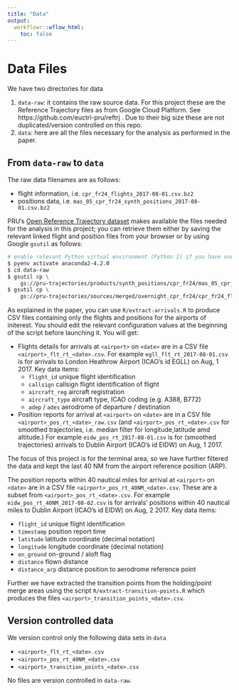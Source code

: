 ```yaml
---
title: "Data"
output:
  workflowr::wflow_html:
    toc: false
---
```


# Data Files

We have two directories for data

1. `data-raw`: it contains the raw source data. For this project these are the Reference Trajectory
   files as from Google Cloud Platform. See https://github.com/euctrl-pru/reftrj .
   Due to their big size these are not duplicated/version controlled on this repo.
1. `data`: here are all the files necessary for the analysis as performed in the paper.


## From `data-raw` to `data`

The raw data filenames are as follows:

* flight information, i.e. `cpr_fr24_flights_2017-08-01.csv.bz2`
* positions data, i.e. `mas_05_cpr_fr24_synth_positions_2017-08-01.csv.bz2`

PRU's [Open Reference Trajectory dataset](https://github.com/euctrl-pru/reftrj)
makes available the files needed for the analysis in this project;
you can retrieve them either by saving the relevant linked
flight and position files from your browser or by using Google `gsutil` as follows:

```bash
# enable relevant Python virtual environment (Python 2) if you have one, and you should.
$ pyenv activate anaconda2-4.2.0
$ cd data-raw
$ gsutil cp \
    gs://pru-trajectories/products/synth_positions/cpr_fr24/mas_05_cpr_fr24_synth_positions_2017-08-03.csv.bz2 .
$ gsutil cp \
    gs://pru-trajectories/sources/merged/overnight_cpr_fr24/cpr_fr24_flights_2017-08-03.csv.bz2 .
```

As explained in the paper, you can use `R/extract-arrivals.R` to produce CSV files
containing only the flights and positions for the airports of initerest.
You should edit the relevant configuration values at the beginning of the script before launching it.
You will get:

* Flights details for arrivals at `<airport>` on `<date>`
  are in a CSV file `<airport>_flt_rt_<date>.csv`.
  For example `egll_flt_rt_2017-08-01.csv` is for arrivals to
  London Heathrow Airport (ICAO's id EGLL) on Aug, 1 2017.
  Key data items:
    * `flight_id`     unique flight identification
    * `callsign`      callsign flight identification of flight
    * `aircraft_reg`  aircraft registration
    * `aircraft_type` aircraft type, ICAO coding (e.g. A388, B772)
    * `adep` / `ades`   aerodrome of departure / destination

* Position reports for arrival at `<airport>` on `<date>`
  are in a CSV file `<airport>_pos_rt_<date>_raw.csv` (and `<airport>_pos_rt_<date>.csv`
  for smoothed trajectories, i.e. median filter for longitude,latitude amd altitude.)
  For example `eidw_pos_rt_2017-08-01.csv` is for (smoothed trajectories) arrivals to
  Dublin Airport (ICAO's id EIDW) on Aug, 1 2017.

The focus of this project is for the terminal area, so we have further filtered the data
and kept the last 40 NM from the airport reference position (ARP).

The position reports within 40 nautical miles for arrival at
`<airport>` on `<date>`  are in a CSV file 
`<airport>_pos_rt_40NM_<date>.csv`.
These are a subset from `<airport>_pos_rt_<date>.csv`.
For example `eidw_pos_rt_40NM_2017-08-02.csv` is for arrivals'
positions within 40 nautical miles to Dublin Airport
(ICAO's id EIDW) on Aug, 2 2017.
Key data items:

  * `flight_id`     unique flight identification
  * `timestamp`     position report time
  * `latitude`      latitude coordinate (decimal notation)
  * `longitude`     longitude coordinate (decimal notation)
  * `on_ground`     on-ground / aloft flag
  * `distance`      flown distance
  * `distance_arp`  distance position to aerodrome reference point

Further we have extracted the transition points from the holding/point merge areas
using the script `R/extract-transition-points.R` which produces
the files `<airport>_transition_points_<date>.csv`.


## Version controlled data

We version control only the following data sets in `data`

* `<airport>_flt_rt_<date>.csv`
* `<airport>_pos_rt_40NM_<date>.csv`
* `<airport>_transition_points_<date>.csv`

No files are version controlled in `data-raw`.
